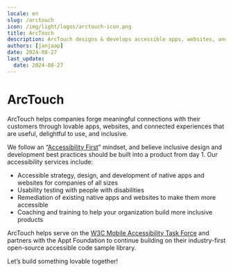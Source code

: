 ```yaml
---
locale: en
slug: /arctouch
icon: /img/light/logos/arctouch-icon.png
title: ArcTouch
description: ArcTouch designs & develops accessible apps, websites, and connected experiences for companies of all sizes.
authors: [janjaap]
date: 2024-08-27
last_update:
  date: 2024-08-27
---
```


# ArcTouch

ArcTouch helps companies forge meaningful connections with their customers through lovable apps, websites, and connected experiences that are useful, delightful to use, and inclusive.

We follow an “[Accessibility First](https://arctouch.com/blog/accessibility-first-app-development)” mindset, and believe inclusive design and development best practices should be built into a product from day 1. Our accessibility services include:

- Accessible strategy, design, and development of native apps and websites for companies of all sizes
- Usability testing with people with disabilities
- Remediation of existing native apps and websites to make them more accessible
- Coaching and training to help your organization build more inclusive products

ArcTouch helps serve on the [W3C Mobile Accessibility Task Force](https://www.w3.org/WAI/GL/task-forces/matf/) and partners with the Appt Foundation to continue building on their industry-first open-source accessible code sample library.

Let’s build something lovable together!

<CustomLink url="https://arctouch.com" label="Visit the ArcTouch website" external={true} appearance="primaryButton" />

